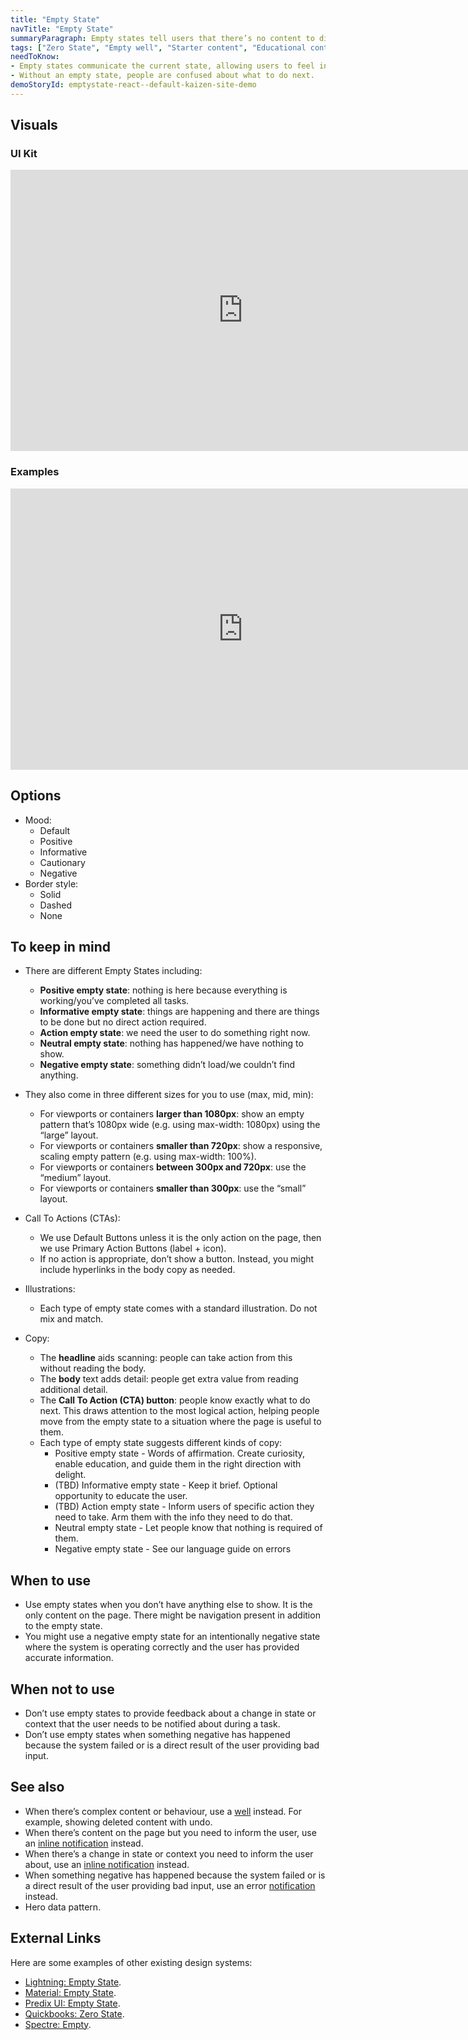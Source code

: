 ```yaml
---
title: "Empty State"
navTitle: "Empty State"
summaryParagraph: Empty states tell users that there’s no content to display—and what they can do next.
tags: ["Zero State", "Empty well", "Starter content", "Educational content"]
needToKnow:
- Empty states communicate the current state, allowing users to feel in control of the system, take appropriate actions to reach their goal, and ultimately trust the brand.
- Without an empty state, people are confused about what to do next.
demoStoryId: emptystate-react--default-kaizen-site-demo
---
```


## Visuals

### UI Kit

<iframe style="border: none;" width="744" height="450" src="https://www.figma.com/embed?embed_host=share&url=https%3A%2F%2Fwww.figma.com%2Ffile%2Fe3TyAOZKfLg9cA01Iy1Mgm%2FKaizen-Site-embed%3Fnode-id%3D1320%253A19" allowfullscreen></iframe>

### Examples

<iframe style="border: none;" width="744" height="450" src="https://www.figma.com/embed?embed_host=share&url=https%3A%2F%2Fwww.figma.com%2Ffile%2Fe3TyAOZKfLg9cA01Iy1Mgm%2FKaizen-Site-embed%3Fnode-id%3D1320%253A1" allowfullscreen></iframe>

## Options

*   Mood:
    *   Default
    *   Positive
    *   Informative
    *   Cautionary
    *   Negative
*   Border style:
    *   Solid
    *   Dashed
    *   None

## To keep in mind

* There are different Empty States including:
    * **Positive empty state**: nothing is here because everything is working/you’ve completed all tasks.
    * **Informative empty state**: things are happening and there are things to be done but no direct action required.
    * **Action empty state**: we need the user to do something right now.
    * **Neutral empty state**: nothing has happened/we have nothing to show.
    * **Negative empty state**: something didn’t load/we couldn’t find anything.

* They also come in three different sizes for you to use (max, mid, min):
    * For viewports or containers **larger than 1080px**: show an empty pattern that’s 1080px wide (e.g. using max-width: 1080px) using the “large” layout.
    * For viewports or containers **smaller than 720px**: show a responsive, scaling empty pattern (e.g. using max-width: 100%).
    * For viewports or containers **between 300px and 720px**: use the “medium” layout.
    * For viewports or containers **smaller than 300px**: use the “small” layout.

* Call To Actions (CTAs):
    * We use Default Buttons unless it is the only action on the page, then we use Primary Action Buttons (label + icon).
    * If no action is appropriate, don’t show a button. Instead, you might include hyperlinks in the body copy as needed.

* Illustrations:
    * Each type of empty state comes with a standard illustration. Do not mix and match.

* Copy:
    * The **headline** aids scanning: people can take action from this without reading the body.
    * The **body** text adds detail: people get extra value from reading additional detail.
    * The **Call To Action (CTA) button**: people know exactly what to do next. This draws attention to the most logical action, helping people move from the empty state to a situation where the page is useful to them.
    * Each type of empty state suggests different kinds of copy:
        * Positive empty state - Words of affirmation. Create curiosity, enable education, and guide them in the right direction with delight.
        * (TBD) Informative empty state - Keep it brief. Optional opportunity to educate the user.
        * (TBD) Action empty state - Inform users of specific action they need to take. Arm them with the info they need to do that.
        * Neutral empty state - Let people know that nothing is required of them.
        * Negative empty state - See our language guide on errors

## When to use

* Use empty states when you don’t have anything else to show. It is the only content on the page. There might be navigation present in addition to the empty state.  
* You might use a negative empty state for an intentionally negative state where the system is operating correctly and the user has provided accurate information.

## When not to use

* Don’t use empty states to provide feedback about a change in state or context that the user needs to be notified about during a task.
* Don’t use empty states when something negative has happened because the system failed or is a direct result of the user providing bad input.


## See also

* When there’s complex content or behaviour, use a [well](/components/well) instead. For example, showing deleted content with undo.
* When there’s content on the page but you need to inform the user, use an [inline notification](/components/inline-notification) instead.
* When there’s a change in state or context you need to inform the user about, use an [inline notification](/components/inline-notification) instead.
* When something negative has happened because the system failed or is a direct result of the user providing bad input, use an error [notification](/components/inline-notification) instead.
* Hero data pattern.

## External Links

Here are some examples of other existing design systems:

- [Lightning: Empty State](https://www.lightningdesignsystem.com/guidelines/empty-state/#site-main-content).
- [Material: Empty State](https://material.io/design/communication/empty-states.html#content).
- [Predix UI: Empty State](https://www.predix-ui.com/#/design/communication/empty-states).
- [Quickbooks: Zero State](https://designsystem.quickbooks.com/pattern/zero-states/).
- [Spectre: Empty](https://picturepan2.github.io/spectre/components/empty.html).

